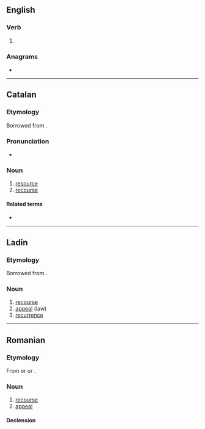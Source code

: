 ==English==

===Verb===
{{head|en|verb form}}

# {{en-third-person singular of|recur}}

===Anagrams===
* {{anagrams|en|a=cerrsu|curers|curser}}

----

==Catalan==

===Etymology===
Borrowed from {{bor|ca|la|recursus}}.

===Pronunciation===
* {{ca-IPA|recurrs}}

===Noun===
{{ca-noun|m}}

# [[resource]]
# [[recourse]]

====Related terms====
* {{l|ca|recórrer}}

----

==Ladin==

===Etymology===
Borrowed from {{bor|lld|la|recursus}}.

===Noun===
{{lld-noun|m|recursc}}

# [[recourse]]
# [[appeal]] (law)
# [[recurrence]]

----

==Romanian==

===Etymology===
From {{bor|ro|la|recursus}} or {{bor|ro|de|Rekurs}} or {{bor|ro|fr|recours}}.

===Noun===
{{ro-noun|n|recursuri}}

# [[recourse]]
# [[appeal]]

====Declension====
{{ro-noun-n-uri}}